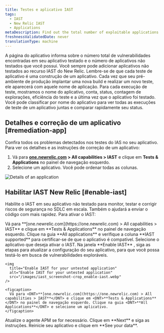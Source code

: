 ```yaml
---
title: Testes e aplicativo IAST
tags:
  - IAST
  - New Relic IAST
  - Applications
metaDescription: Find out the total number of exploitable applications and safe applications you have.
freshnessValidatedDate: never
translationType: machine
---
```


A página do aplicativo informa sobre o número total de vulnerabilidades encontradas em seu aplicativo testado e o número de aplicativos não testados que você possui. Você sempre pode adicionar aplicativos não testados ao recurso IAST do New Relic. Lembre-se de que cada teste de aplicativo é uma construção de um aplicativo. Cada vez que seu pré-ambiente de produção implantar uma nova build e realizar um novo teste, ele aparecerá com aquele nome de aplicação. Para cada execução de teste, mostramos o nome do aplicativo, conta, status, contagem de explorações, eficiência do teste e a última vez que o aplicativo foi testado. Você pode classificar por nome do aplicativo para ver todas as execuções de teste de um aplicativo juntas e comparar rapidamente seu status.

## Detalhes e correção de um aplicativo [#remediation-app]

Confira todos os problemas detectados nos testes do IAS no seu aplicativo. Para ver os detalhes e as instruções de correção de um aplicativo:

1. Vá para <DNT>**[one.newrelic.com](https://one.newrelic.com) > All capabilities > IAST**</DNT> e clique em <DNT>**Tests & Applications**</DNT> no painel de navegação esquerdo.
2. Selecione um aplicativo. Você pode ordenar todas as colunas.

<img
  title="Details of an application"
  alt="Details of an application"
  src="/images/iast_screenshot-crop_coverage-summary.webp"
/>

## Habilitar IAST New Relic [#enable-iast]

Habilite o IAST em seu aplicativo não testado para monitor, testar e corrigir riscos de segurança no SDLC em escala. Também o ajudará a enviar o código com mais rapidez. Para ativar o IAST:

<Steps>
  <Step>
    Vá para <DNT>**[one.newrelic.com](https://one.newrelic.com) > All capabilities > IAST**</DNT> e clique em <DNT>**Tests & Applications**</DNT> no painel de navegação esquerdo.
  </Step>

  <Step>
    Clique na guia <DNT>**All applications**</DNT> e verifique a coluna <DNT>**IAST supported**</DNT> para certificar-se de que o aplicativo é compatível. Selecione o aplicativo que deseja ativar o IAST.
  </Step>

  <Step>
    Na janela <DNT>**Enable IAST**</DNT> , siga as etapas para atualizar a configuração do seu aplicativo, para que você possa testá-lo em busca de vulnerabilidades exploráveis.

    <img
      title="Enable IAST for your untested application"
      alt="Enable IAST for your untested application"
      src="/images/iast_screenshot-crop_enable-iast.webp"
    />

    <figcaption>
      Vá para <DNT>**[one.newrelic.com](https://one.newrelic.com) > All capabilities > IAST**</DNT> e clique em <DNT>**Tests & Applications**</DNT> no painel de navegação esquerdo. Clique na guia <DNT>**All Applications**</DNT> e selecione um aplicativo.
    </figcaption>
  </Step>

  <Step>
    Atualize o agente APM se for necessário.
  </Step>

  <Step>
    Clique em <DNT>**Next**</DNT> e siga as instruções.
  </Step>

  <Step>
    Reinicie seu aplicativo e clique em <DNT>**See your data**</DNT>.
  </Step>
</Steps>
